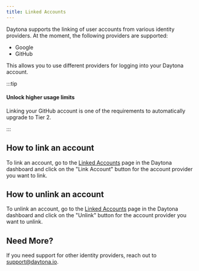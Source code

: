```yaml
---
title: Linked Accounts
---
```


Daytona supports the linking of user accounts from various identity providers. At the moment, the following providers are supported:

- Google
- GitHub

This allows you to use different providers for logging into your Daytona account.

:::tip

#### Unlock higher usage limits

Linking your GitHub account is one of the requirements to automatically upgrade to Tier 2.

:::

## How to link an account

To link an account, go to the [Linked Accounts](https://app.daytona.io/dashboard/user/linked-accounts) page in the Daytona dashboard and click on the "Link Account" button for the account provider you want to link.

## How to unlink an account

To unlink an account, go to the [Linked Accounts](https://app.daytona.io/dashboard/user/linked-accounts) page in the Daytona dashboard and click on the "Unlink" button for the account provider you want to unlink.

## Need More?

If you need support for other identity providers, reach out to [support@daytona.io](mailto:support@daytona.io).
